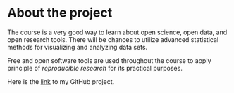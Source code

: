 
# About the project

The course is a very good way to learn about open science, open data, and open research tools. There will be chances to utilize advanced statistical methods for visualizing and analyzing data sets.

Free and open software tools are used throughout the course to apply principle of *reproducible research* for its practical purposes.

Here is the [link](https://github.com/phuongfi91/IODS-project) to my GitHub project.